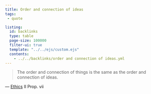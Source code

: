 ```yaml
---
title: Order and connection of ideas
tags:
 - quote

listing:
  id: backlinks
  type: table
  page-size: 100000
  filter-ui: true
  template: "../../ejs/custom.ejs"
  contents:
    - ../../backlinks/order and connection of ideas.yml
---
```


> The order and connection of things is the same as the order and connection of ideas.

— [Ethics](/docs/phil/Ethics (Spinoza).html) II Prop. vii
